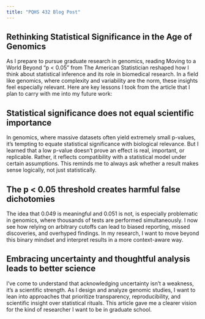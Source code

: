 ```yaml
---
title: "PQHS 432 Blog Post"
---
```


## Rethinking Statistical Significance in the Age of Genomics

As I prepare to pursue graduate research in genomics, reading Moving to a World Beyond “p < 0.05” from The American Statistician reshaped how I think about statistical inference and its role in biomedical research. In a field like genomics, where complexity and variability are the norm, these insights feel especially relevant. Here are key lessons I took from the article that I plan to carry with me into my future work:

## Statistical significance does not equal scientific importance

In genomics, where massive datasets often yield extremely small p-values, it’s tempting to equate statistical significance with biological relevance. But I learned that a low p-value doesn’t prove an effect is real, important, or replicable. Rather, it reflects compatibility with a statistical model under certain assumptions. This reminds me to always ask whether a result makes sense logically, not just statistically.

## The p < 0.05 threshold creates harmful false dichotomies

The idea that 0.049 is meaningful and 0.051 is not, is especially problematic in genomics, where thousands of tests are performed simultaneously. I now see how relying on arbitrary cutoffs can lead to biased reporting, missed discoveries, and overhyped findings. In my research, I want to move beyond this binary mindset and interpret results in a more context-aware way.

## Embracing uncertainty and thoughtful analysis leads to better science

I’ve come to understand that acknowledging uncertainty isn’t a weakness, it’s a scientific strength. As I design and analyze genomic studies, I want to lean into approaches that prioritize transparency, reproducibility, and scientific insight over statistical rituals. This article gave me a clearer vision for the kind of researcher I want to be in graduate school.

